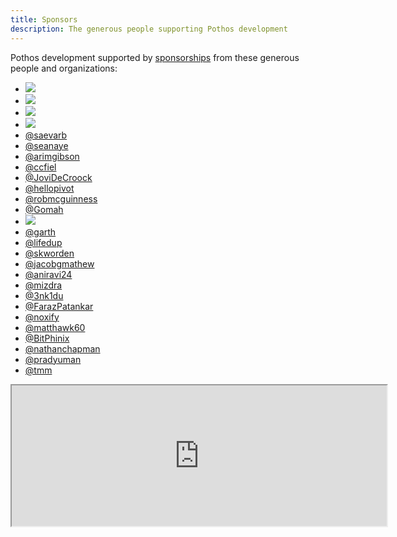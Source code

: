 ```yaml
---
title: Sponsors
description: The generous people supporting Pothos development
---
```


Pothos development supported by [sponsorships](https://github.com/sponsors/hayes) from these
generous people and organizations:

- <a href="https://www.the-guild.dev/">
    <img class="inline-block m-0" src="https://pothos-graphql.dev/assets/the-guild-logo.svg" />
  </a>
- <a href="https://www.prisma.io/">
    <img class="inline-block m-0" src="https://pothos-graphql.dev/assets/prisma-logo.svg" />
  </a>
- <a href="https://pothos-graphql.dev/assets/github-logo.svg">
    <img class="inline-block m-0" src="https://pothos-graphql.dev/assets/github-logo.svg" />
  </a>
- <a>
    <img class="inline-block m-0" src="https://pothos-graphql.dev/assets/stellate-logo.svg" />
  </a>
- [@saevarb](https://github.com/saevarb)
- [@seanaye](https://github.com/seanaye)
- [@arimgibson](https://github.com/arimgibson)
- [@ccfiel](https://github.com/ccfiel)
- [@JoviDeCroock](https://github.com/JoviDeCroock)
- [@hellopivot](https://github.com/hellopivot)
- [@robmcguinness](https://github.com/robmcguinness)
- [@Gomah](https://github.com/Gomah)
- <a href="https://github.com/IPS-Hosting">
    <img class="inline-block m-0" src="/assets/ips-logo.svg" />
  </a>
- [@garth](https://github.com/garth)
- [@lifedup](https://github.com/lifedup)
- [@skworden](https://github.com/skworden)
- [@jacobgmathew](https://github.com/jacobgmathew)
- [@aniravi24](https://github.com/aniravi24)
- [@mizdra](https://github.com/mizdra)
- [@3nk1du](https://github.com/3nk1du)
- [@FarazPatankar](https://github.com/FarazPatankar)
- [@noxify](https://github.com/noxify)
- [@matthawk60](https://github.com/matthawk60)
- [@BitPhinix](https://github.com/BitPhinix)
- [@nathanchapman](https://github.com/nathanchapman)
- [@pradyuman](https://github.com/pradyuman)
- [@tmm](https://github.com/tmm)

<iframe
  src="https://github.com/sponsors/hayes/card"
  title="Sponsor hayes"
  height="225"
  width="600"
></iframe>
